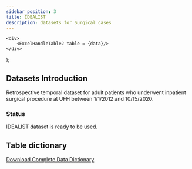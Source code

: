 ```yaml
---
sidebar_position: 3
title: IDEALIST
description: datasets for Surgical cases
---
```



    <div>
        <ExcelHandleTable2 table = {data}/>
    </div>
);


## Datasets Introduction
Retrospective temporal dataset for adult patients who underwent inpatient surgical procedure at UFH between 1/1/2012 and 10/15/2020.
### Status
IDEALIST dataset is ready to be used. 

<!--
### Database
### Shared Drive
### Workspace Path
-->
## Table dictionary

[Download Complete Data Dictionary](./IDEALIST.xlsx)

<Excel/>